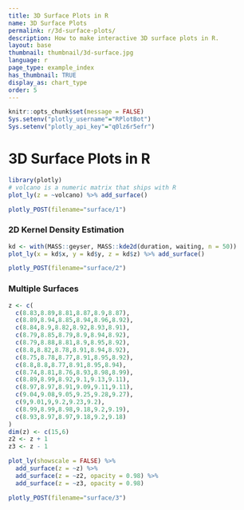 ```yaml
---
title: 3D Surface Plots in R
name: 3D Surface Plots
permalink: r/3d-surface-plots/
description: How to make interactive 3D surface plots in R.
layout: base
thumbnail: thumbnail/3d-surface.jpg
language: r
page_type: example_index
has_thumbnail: TRUE
display_as: chart_type
order: 5
---
```


```r
knitr::opts_chunk$set(message = FALSE)
Sys.setenv("plotly_username"="RPlotBot")
Sys.setenv("plotly_api_key"="q0lz6r5efr")
```
# 3D Surface Plots in R

```r
library(plotly)
# volcano is a numeric matrix that ships with R
plot_ly(z = ~volcano) %>% add_surface()
```

```r
plotly_POST(filename="surface/1")
```

### 2D Kernel Density Estimation

```r
kd <- with(MASS::geyser, MASS::kde2d(duration, waiting, n = 50))
plot_ly(x = kd$x, y = kd$y, z = kd$z) %>% add_surface()
```

```r
plotly_POST(filename="surface/2")
```

### Multiple Surfaces

```r
z <- c(
  c(8.83,8.89,8.81,8.87,8.9,8.87),
  c(8.89,8.94,8.85,8.94,8.96,8.92),
  c(8.84,8.9,8.82,8.92,8.93,8.91),
  c(8.79,8.85,8.79,8.9,8.94,8.92),
  c(8.79,8.88,8.81,8.9,8.95,8.92),
  c(8.8,8.82,8.78,8.91,8.94,8.92),
  c(8.75,8.78,8.77,8.91,8.95,8.92),
  c(8.8,8.8,8.77,8.91,8.95,8.94),
  c(8.74,8.81,8.76,8.93,8.98,8.99),
  c(8.89,8.99,8.92,9.1,9.13,9.11),
  c(8.97,8.97,8.91,9.09,9.11,9.11),
  c(9.04,9.08,9.05,9.25,9.28,9.27),
  c(9,9.01,9,9.2,9.23,9.2),
  c(8.99,8.99,8.98,9.18,9.2,9.19),
  c(8.93,8.97,8.97,9.18,9.2,9.18)
)
dim(z) <- c(15,6)
z2 <- z + 1
z3 <- z - 1

plot_ly(showscale = FALSE) %>%
  add_surface(z = ~z) %>%
  add_surface(z = ~z2, opacity = 0.98) %>%
  add_surface(z = ~z3, opacity = 0.98)
```

```r
plotly_POST(filename="surface/3")
```
